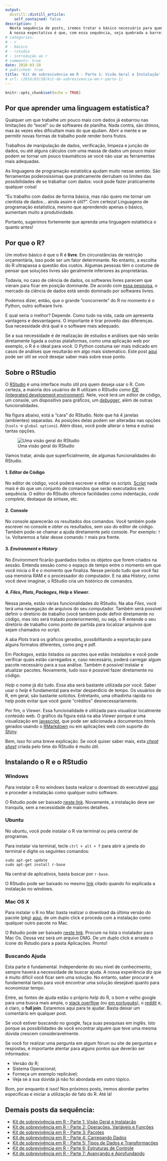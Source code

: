 ```yaml
---
output:
  distill::distill_article:
    self_contained: false
description: |
  Nesta sequência de posts, iremos tratar o básico necessário para quem deseja iniciar o aprendizado em [R](https://www.r-project.org/about.html). Trata-se de uma linguagem de programação muito usada para cálculos estatísticos. Neste e nos próximos posts, discutiremos tópicos como instalação, importação de dados, tipos de dados, etc. 
  A nossa expectativa é que, com essa sequência, seja quebrada a barreira inicial para aqueles que pretendem entrar nesse mundo.
# categories:
# - r
# - básico
# - rstudio
# - introdução ao r
# comments: true
date: 2016-03-20
# published: true
title: 'Kit de sobrevivência em R - Parte 1: Visão Geral e Instalação'
# url: /2016/03/20/kit-de-sobrevivencia-em-r-parte-1/
---
```


```r
knitr::opts_chunk$set(echo = TRUE)
```
<!-- More -->

## Por que aprender uma linguagem estatística?

Qualquer um que trabalhe um pouco mais com dados já esbarrou nas limitações do "excel" ou de softwares de planilha. Nada contra, são ótimos, mas às vezes eles dificultam mais do que ajudam. Abrir a mente e se permitir novas formas de trabalho pode render bons frutos.

Trabalhos de manipulação de dados, verificação, limpeza e junção de dados, ou até alguns cálculos com uma massa de dados um pouco maior podem se tornar um pouco traumáticos se você não usar as ferramentas mais adequadas.

As linguagens de programação estatística ajudam muito nesse sentido. São ferramentas poderosíssimas que praticamente derrubam os limites das possibilidades de se trabalhar com dados: você pode fazer praticamente qualquer coisa!

"Eu trabalho com dados de forma básica, mas não quero me tornar um cientista de dados... ainda assim é útil?". Com certeza! Linguagens de programação estatística, mesmo que aprendendo apenas o básico, aumentam muito a produtividade.

Portanto, sugerimos fortemente que aprenda uma linguagem estatística o quanto antes!

## Por que o R?

Um motivo básico é que o R é **livre**. Em circunstâncias de restrição orçamentária, isso pode ser um fator determinante. No entanto, a escolha do R ultrapassa a questão dos custos. Algumas pessoas têm o costume de pensar que soluções livres são geralmente inferiores às proprietárias.

Todavia, no caso de ciência de dados, os softwares livres parecem que vieram para ficar em posição dominante. De acordo com [essa pesquisa](http://blog.dominodatalab.com/open-source-winning-against-proprietary-data-science-vendors/), o mercado da ciência de dados está sendo dominado por softwares livres.

Podemos dizer, então, que o grande "concorrente" do R no momento é o Python, outro software livre. 

E qual seria o melhor? Depende. Como tudo na vida, cada um apresenta vantagens e desvantagens. O importante é tirar proveito das diferenças. Sua necessidade dirá qual é o software mais adequado. 

Se a sua necessidade é de realização de estudos e análises que não serão diretamente ligada a outras plataformas, como uma aplicação web por exemplo, o R é o ideal para você. O Python costuma ser mais indicado em casos de análises que resultarão em algo mais sistemático. Este post [aqui](http://www.kdnuggets.com/2015/05/r-vs-python-data-science.html) pode ser útil se você desejar saber mais sobre esse ponto.

## Sobre o RStudio

O [RStudio](https://www.rstudio.com/) é uma interface muito útil pra quem deseja usar o R. Com certeza, a maioria dos usuários de R utilizam o RStudio como [IDE (integrated development environment)](https://pt.wikipedia.org/wiki/Ambiente_de_desenvolvimento_integrado). Nele, você terá um editor de código, um console, um dispositivo para gráficos, um [_debugger_](https://pt.wikipedia.org/wiki/Depura%C3%A7%C3%A3o), além de outras funcionalidades. 

Na figura abaixo, está a "cara" do RStudio. Note que há 4 janelas (ambientes) separadas. As 	posições delas podem ser alteradas nas opções (`tools` -> `global options`). Além disso, você pode alterar o tema e outras tantas opções. 


![Uma visão geral do RStudio](../../images/RStudio_001.png)

Vamos tratar, ainda que superficialmente, de algumas funcionalidades do RStudio. 

#### 1. Editor de Código
No editor de código, você poderá escrever e editar os scripts. [Script](https://pt.wikipedia.org/wiki/Linguagem_de_script) nada mais é do que um conjunto de comandos que serão executados em sequência. O editor do RStudio oferece facilidades como indentação, _code complete_, destaque da sintaxe, etc. 

#### 2. Console
No console aparecerão os resultados dos comandos. Você também pode escrever no console e obter os resultados, sem uso do editor de código. Também pode-se chamar a ajuda diretamente pelo console. Por exemplo: `?lm`. Voltaremos a falar desse comando `?` mais pra frente.

#### 3. _Environment_ e _History_
No _Environment_ ficarão guardados todos os objetos que forem criados na sessão. Entenda sessão como o espaço de tempo entre o momento em que você inicia o R e o momento que finaliza. Nesse período tudo que você faz usa memória RAM e o processador do computador. E na aba _History_, como você deve imaginar, o RStudio cria um histórico de comandos. 

#### 4. _Files_, _Plots_, _Packages_, _Help_ e _Viewer_.
Nessa janela, estão várias funcionalidades do RStudio. Na aba _Files_, você terá uma navegação de arquivos do seu computador. Também será possível definir o diretório de trabalho (você também pode definir diretamente no código, mas isto será tratado posteriormente), ou seja, o R  entende o seu diretório de trabalho como ponto de partida para localizar arquivos que sejam chamados no script.

A aba _Plots_ trará os gráficos gerados, possibilitando a exportação para alguns formatos diferentes, como png e pdf.  

Em _Packages_, estão listados os pacotes que estão instalados e você pode verificar quais estão carregados e, caso necessário, poderá carregar algum pacote necessário para a sua análise. Também é possível instalar e atualizar pacotes. Novamente, tudo isso é possível fazer diretamente no código.

_Help_ o nome já diz tudo. Essa aba será bastante utilizada por você. Saber usar o _help_ é fundamental para evitar desperdício de tempo. Os usuários de R, em geral, são bastante solícitos. Entretanto, uma olhadinha rápida no help pode evitar que você gaste "créditos" desnecessariamente. 

Por fim, o _Viewer_. Essa funcionalidade é utilizada para visualizar localmente conteúdo web. O gráfico da figura está na aba _Viewer_ porque é uma visualização em [javascript](https://pt.wikipedia.org/wiki/JavaScript), que pode ser adicionada a documentos htmls gerados usando o [RMarkdown](http://rmarkdown.rstudio.com/) ou em aplicações web com suporte do [Shiny](http://shiny.rstudio.com/).


Bem, isso foi uma breve explicação. Se você quiser saber mais, esta [_cheat sheet_](http://www.rstudio.com/wp-content/uploads/2016/01/rstudio-IDE-cheatsheet.pdf) criada pelo time do RStudio é muito útil.
	

## Instalando o R e o RStudio

### Windows

Para instalar o R no windows basta realizar o download do executável [aqui](https://cran.r-project.org/bin/windows/base/) e proceder a instalação como qualquer outro software. 

O Rstudio pode ser baixado [neste link](https://www.rstudio.com/products/rstudio/download/). Novamente, a instalação deve ser tranquila, sem a necessidade de maiores detalhes.

### Ubuntu

No ubuntu, você pode instalar o R via terminal ou pela central de programas.

Para instalar via terminal, tecle `ctrl + alt + T` para abrir a janela do terminal e digite os seguintes comandos:

```
sudo apt-get update
sudo apt-get install r-base
```

Na central de aplicativos, basta buscar por `r-base`.

O RStudio pode ser baixado no mesmo [link](https://www.rstudio.com/products/rstudio/download/) citado quando foi explicada a instalação no windows.

### Mac OS X

Para instalar o R no Mac basta realizar o download da última versão do pacote (pkg) [aqui](https://cran.rstudio.com/bin/macosx/), de um duplo click e proceda com a instalação como qualquer outro pacote no Mac. 

O Rstudio pode ser baixado [neste link](https://www.rstudio.com/products/rstudio/download/). Procure na lista o instalador para Mac Os. Dessa vez será um arquivo DMG. De um duplo click e arraste o ícone do Rstudio para a pasta Aplicações. Pronto!


### Buscando Ajuda

Esta parte é fundamental. Independente do seu nível de conhecimento, sempre haverá a necessidade de buscar ajuda. A nossa experiência diz que é muito difícil você ficar sem uma solução. No entanto, saber procurar é fundamental tanto para você encontrar uma solução desejável quanto para economizar tempo. 

Entre, as fontes de ajuda estão o próprio _help_ do R, o bom e velho google para uma busca mais ampla, o [stack overflow](http://stackoverflow.com/tags/r) (ou [em português](http://pt.stackoverflow.com/questions/tagged/r)), o [reddit](https://www.reddit.com/r/rprogramming) e, é claro, o **full join**. Estaremos aqui para te ajudar. Basta deixar um comentário em qualquer post.

Se você estiver buscando no google, faça suas pesquisas em inglês. Isto porque as possibilidades de você encontrar alguém que teve uma mesma dúvida crescem consideravelmente. 

Se você for realizar uma pergunta em algum fórum ou site de perguntas e respostas, é importante atentar para alguns pontos que deverão ser informados:

* Versão do R;
* Sistema Operacional;
* Forneça um exemplo replicável;
* Veja se a sua dúvida já não foi abordada em outro tópico.

Bom, por enquanto é isso! Nos próximos posts, iremos abordar partes específicas e iniciar a utilização de fato do R. Até lá!

## Demais posts da sequência:

* [Kit de sobrevivência em R - Parte 1: Visão Geral e Instalação]({{root_url}}/blog/2016/03/23/kit-de-sobrevivencia-em-r-parte-1)
* [Kit de sobrevivência em R - Parte 2: Operações, Variáveis e Funções]({{root_url}}/blog/2016/04/03/kit-de-sobrevivencia-em-r-parte-2)
* [Kit de sobrevivência em R - Parte 3: Pacotes]({{root_url}}/blog/2016/04/03/kit-de-sobrevivencia-em-r-parte-3)
* [Kit de sobrevivência em R - Parte 4: Carregando Dados]({{root_url}}/blog/2016/04/12/kit-de-sobrevivencia-em-r-parte-4)
* [Kit de sobrevivência em R - Parte 5: Tipos de Dados e Transformações]({{root_url}}/blog/2016/04/21/kit-de-sobrevivencia-em-r-parte-5)
* [Kit de sobrevivência em R - Parte 6: Estruturas de Controle]({{root_url}}/blog/2016/05/01/kit-de-sobrevivencia-em-r-parte-6)
* [Kit de sobrevivência em R - Parte 7: Avançando e Aprofundando]({{root_url}}/blog/2016/05/09/kit-de-sobrevivencia-em-r-parte-7)
